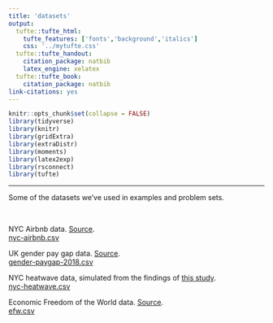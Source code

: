 ```yaml
---
title: 'datasets'
output:
  tufte::tufte_html:
    tufte_features: ['fonts','background','italics']
    css: '../mytufte.css'
  tufte::tufte_handout:
    citation_package: natbib
    latex_engine: xelatex
  tufte::tufte_book:
    citation_package: natbib
link-citations: yes
---
```


```r
knitr::opts_chunk$set(collapse = FALSE)
library(tidyverse)
library(knitr)
library(gridExtra)
library(extraDistr)
library(moments)
library(latex2exp)
library(rsconnect)
library(tufte)
```

---

Some of the datasets we've used in examples and problem sets.  

\ 

NYC Airbnb data. <a href="http://insideairbnb.com/about.html">Source</a>.   
<a href="./data/nyc-airbnb.csv" download>nyc-airbnb.csv</a>  

UK gender pay gap data. <a href="https://gender-pay-gap.service.gov.uk/">Source</a>.   
<a href="./data/gender-paygap-2018.csv" download>gender-paygap-2018.csv</a>

NYC heatwave data, simulated from the findings of <a href="../notes/downloads/nyc-heat-island-mitigation.pdf" download>this study</a>.     
<a href="./data/nyc-heatwave.csv" download>nyc-heatwave.csv</a>  

Economic Freedom of the World data. <a href="https://www.fraserinstitute.org/economic-freedom/">Source</a>.  
<a href="./data/efw.csv" download>efw.csv</a>  



